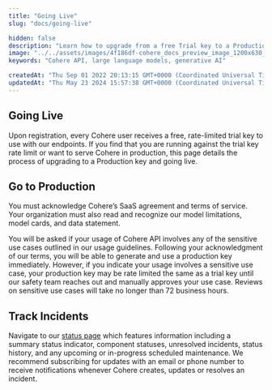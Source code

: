 ```yaml
---
title: "Going Live"
slug: "docs/going-live"

hidden: false
description: "Learn how to upgrade from a free Trial key to a Production key for using Cohere's endpoints; read about the limitations of Trial keys and the specifications of Production keys. Find the steps involved in the 'Go to Production' workflow and information on tracking incidents through Cohere's status page."
image: "../../assets/images/4f186df-cohere_docs_preview_image_1200x630_copy.jpg"  
keywords: "Cohere API, large language models, generative AI"

createdAt: "Thu Sep 01 2022 20:13:15 GMT+0000 (Coordinated Universal Time)"
updatedAt: "Thu May 23 2024 15:57:38 GMT+0000 (Coordinated Universal Time)"
---
```

## Going Live

Upon registration, every Cohere user receives a free, rate-limited trial key to use with our endpoints. If you find that you are running against the trial key rate limit or want to serve Cohere in production, this page details the process of upgrading to a Production key and going live.

## Go to Production

You must acknowledge Cohere’s SaaS agreement and terms of service. Your organization must also read and recognize our model limitations, model cards, and data statement.

You will be asked if your usage of Cohere API involves any of the sensitive use cases outlined in our usage guidelines. Following your acknowledgment of our terms, you will be able to generate and use a production key immediately. However, if you indicate your usage involves a sensitive use case, your production key may be rate limited the same as a trial key until our safety team reaches out and manually approves your use case. Reviews on sensitive use cases will take no longer than 72 business hours.

## Track Incidents

Navigate to our <a href="https://status.cohere.ai" target="_blank" >status page</a> which features information including a summary status indicator, component statuses, unresolved incidents, status history, and any upcoming or in-progress scheduled maintenance. We recommend subscribing for updates with an email or phone number to receive notifications whenever Cohere creates, updates or resolves an incident.
